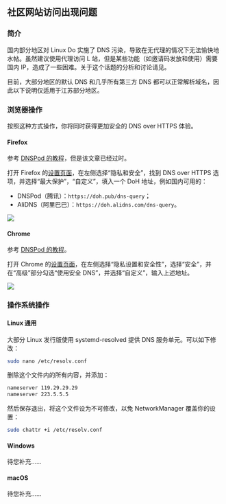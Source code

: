 
## 社区网站访问出现问题

### 简介

国内部分地区对 Linux Do 实施了 DNS 污染，导致在无代理的情况下无法愉快地水帖。虽然建议使用代理访问 L 站，但是某些功能（如邀请码发放和使用）需要国内 IP，造成了一些困难。关于这个话题的分析和讨论请见<LinuxdoTopicLink linuxdoTopicId="180346"/>。

目前，大部分地区的默认 DNS 和几乎所有第三方 DNS 都可以正常解析域名，因此以下说明仅适用于江苏部分地区。

### 浏览器操作

按照这种方式操作，你将同时获得更加安全的 DNS over HTTPS 体验。

#### Firefox

参考 [DNSPod 的教程](https://docs.dnspod.cn/public-dns/firefox-public-dns/)，但是该文章已经过时。

打开 Firefox 的[设置页面](about:preferences)，在左侧选择“隐私和安全”，找到 DNS over HTTPS 选项，并选择“最大保护”，“自定义”，填入一个 DoH 地址，例如国内可用的：

- DNSPod（腾讯）：`https://doh.pub/dns-query`；
- AliDNS（阿里巴巴）：`https://doh.alidns.com/dns-query`。

<Image src=/firefox-dns.png width={1200}>

#### Chrome

参考 [DNSPod 的教程](https://docs.dnspod.cn/public-dns/chrome-public-dns/)。

打开 Chrome 的[设置页面](chrome://settings)，在左侧选择“隐私设置和安全性”，选择“安全”，并在“高级”部分勾选“使用安全 DNS”，并选择“自定义”，输入上述地址。

<Image src=/chrome-dns.png width={1200}>

### 操作系统操作

#### Linux 通用

大部分 Linux 发行版使用 systemd-resolved 提供 DNS 服务单元。可以如下修改：

```bash
sudo nano /etc/resolv.conf
```

删除这个文件内的所有内容，并添加：

```txt
nameserver 119.29.29.29
nameserver 223.5.5.5
```

然后保存退出，将这个文件设为不可修改，以免 NetworkManager 覆盖你的设置：

```bash
sudo chattr +i /etc/resolv.conf
```

#### Windows

待您补充……

#### macOS

待您补充……
